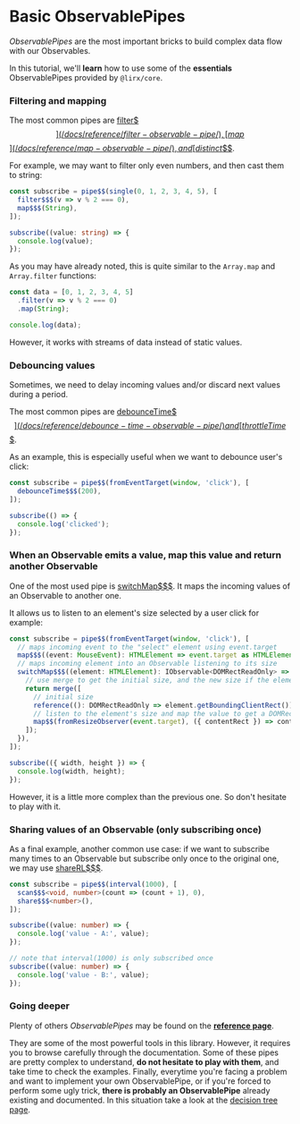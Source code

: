 # Basic ObservablePipes

*ObservablePipes* are the most important bricks to build complex data flow with our Observables.

In this tutorial, we'll **learn** how to use some of the **essentials** ObservablePipes provided by `@lirx/core`.

### Filtering and mapping

The most common pipes are [filter$$$](/docs/reference/filter-observable-pipe/), [map$$$](/docs/reference/map-observable-pipe/),
and [distinct$$$](/docs/reference/distinct-observable-pipe/).

For example, we may want to filter only even numbers, and then cast them to string:

```ts
const subscribe = pipe$$(single(0, 1, 2, 3, 4, 5), [
  filter$$$(v => v % 2 === 0),
  map$$$(String),
]);

subscribe((value: string) => {
  console.log(value);
});
```

As you may have already noted, this is quite similar to the `Array.map` and `Array.filter` functions:

```ts
const data = [0, 1, 2, 3, 4, 5]
  .filter(v => v % 2 === 0)
  .map(String);

console.log(data);
```



However, it works with streams of data instead of static values.


### Debouncing values

Sometimes, we need to delay incoming values and/or discard next values during a period.

The most common pipes are [debounceTime$$$](/docs/reference/debounce-time-observable-pipe/)
and [throttleTime$$$](/docs/reference/map-observable-pipe/).

As an example, this is especially useful when we want to debounce user's click:

```ts
const subscribe = pipe$$(fromEventTarget(window, 'click'), [
  debounceTime$$$(200),
]);

subscribe(() => {
  console.log('clicked');
});
```

### When an Observable emits a value, map this value and return another Observable

One of the most used pipe is [switchMap$$$](/docs/reference/merge-map-single-observable-pipe/).
It maps the incoming values of an Observable to another one.

It allows us to listen to an element's size selected by a user click for example:

```ts
const subscribe = pipe$$(fromEventTarget(window, 'click'), [
  // maps incoming event to the "select" element using event.target
  map$$$((event: MouseEvent): HTMLElement => event.target as HTMLElement),
  // maps incoming element into an Observable listening to its size
  switchMap$$$((element: HTMLElement): IObservable<DOMRectReadOnly> => {
    // use merge to get the initial size, and the new size if the element is resized
    return merge([
      // initial size
      reference((): DOMRectReadOnly => element.getBoundingClientRect()),
      // listen to the element's size and map the value to get a DOMRectReadOnly
      map$$(fromResizeObserver(event.target), ({ contentRect }) => contentRect),
    ]);
  }),
]);

subscribe(({ width, height }) => {
  console.log(width, height);
});
```

However, it is a little more complex than the previous one. So don't hesitate to play with it.

### Sharing values of an Observable (only subscribing once)

As a final example, another common use case: if we want to subscribe many times to an Observable but subscribe only once to the original one, we may use
[shareRL$$$](/docs/reference/share-observable-pipe-with-multicast-replay-last-source/).


```ts
const subscribe = pipe$$(interval(1000), [
  scan$$$<void, number>(count => (count + 1), 0),
  share$$$<number>(),
]);

subscribe((value: number) => {
  console.log('value - A:', value);
});

// note that interval(1000) is only subscribed once
subscribe((value: number) => {
  console.log('value - B:', value);
});
```


### Going deeper

Plenty of others *ObservablePipes* may be found on the **[reference page](/docs/tags/observable-pipe/)**.

They are some of the most powerful tools in this library. However, it requires you to browse carefully through the documentation.
Some of these pipes are pretty complex to understand, **do not hesitate to play with them**, and take time to check the examples.
Finally, everytime you're facing a problem and want to implement your own ObservablePipe,
or if you're forced to perform some ugly trick, **there is probably an ObservablePipe** already existing and documented.
In this situation take a look at the [decision tree page](/docs/documentation/decision-tree/).

